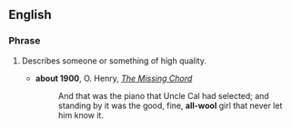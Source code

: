 ==English==

===Phrase===
{{en-phrase}}

# {{context|dated|lang=en}} Describes someone or something of high quality.
#* '''about 1900''', O. Henry, ''[[s:The Missing Chord|The Missing Chord]]''
#*: And that was the piano that Uncle Cal had selected; and standing by it was the good, fine, '''all-wool''' girl that never let him know it.